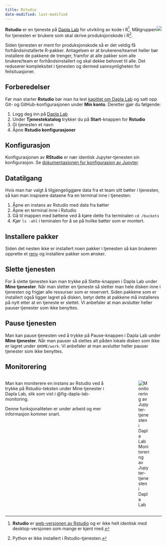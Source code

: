 ```yaml
---
title: Rstudio
date-modified: last-modified
---
```


![](../images/dapla-lab-rstudio.png){style="max-width: 350%; float: right;" fig-alt="Jupyter Service"}

**Rstudio** er en tjeneste på [Dapla Lab](./dapla-lab.html) for utvikling av kode i R^[**Rstudio** er [web-versjonen av Rstudio](https://posit.co/products/open-source/rstudio-server/) og er ikke helt identisk med desktop-versjonen som mange er kjent med.]. Målgruppen for tjenesten er brukere som skal skrive produksjonskode i R^[Python er ikke installert i Rstudio-tjenesten.].

Siden tjenesten er ment for produksjonskode så er det veldig få forhåndsinstallerte R-pakker. Antagelsen er at brukerene/teamet heller bør installere de pakkene de trenger, framfor at alle pakker som alle brukere/team er forhåndsinstallert og skal dekke behovet til alle. Det reduserer kompleksitet i tjenesten og dermed sannsynligheten for feilsituasjoner.

## Forberedelser

Før man starter **Rstudio** bør man ha lest [kapitlet om Dapla Lab](./dapla-lab.html) og satt opp Git- og GitHub-konfigurasjonen under **Min konto**. Deretter gjør du følgende:

1. Logg deg inn på [Dapla Lab](https://lab.dapla.ssb.no/)
2. Under **Tjenestekatalog** trykker du på **Start**-knappen for **Rstudio**
3. Gi tjenesten et navn
4. Åpne **Rstudio konfigurasjoner**

## Konfigurasjon

Konfigurasjonen av **RStudio** er nær identisk Jupyter-tjenesten sin konfigurasjon. Se [dokumentasjonen for konfigurasjon av Jupyter](./jupyter.qmd#konfigurasjon).

## Datatilgang

Hvis man har valgt å tilgjengeliggjøre data fra et team sitt bøtter i tjenesten, så kan man inspisere dataene fra en terminal inne i tjenesten: 

1. Åpne en instans av Rstudio med data fra bøtter 
2. Åpne en terminal inne i Rstudio
3. Gå til mappen med bøttene ved å kjøre dette fra terminalen `cd /buckets`
3. Kjør `ls -ahl` i teminalen for å se på hvilke bøtter som er montert.

## Installere pakker

Siden det nesten ikke er installert noen pakker i tjenesten så kan brukeren opprette et [renv](./jobbe-med-kode.qmd#r-og-renv) og installere pakker som ønsker. 

## Slette tjenesten

For å slette tjenesten kan man trykke på Slette-knappen i Dapla Lab under **Mine tjenester**. Når man sletter en tjeneste så sletter man hele disken inne i tjenesten og frigjør alle ressurser som er reservert. Siden pakkene som er installert også ligger lagret på disken, betyr dette at pakkene må installeres på nytt etter at en tjeneste er slettet. Vi anbefaler at man avslutter heller pauser tjenester som ikke benyttes.

## Pause tjenesten

Man kan pause tjenesten ved å trykke på Pause-knappen i Dapla Lab under **Mine tjenester**. Når man pauser så slettes alt påden lokale disken som ikke er lagret under `$HOME/work`. Vi anbefaler at man avslutter heller pauser tjenester som ikke benyttes.

## Monitorering

:::: {.columns}

::: {.column width="70%"}
Man kan moniterere en instans av Rstudio ved å trykke på Rstudio-teksten under Mine tjenester i Dapla Lab, slik som vist i @fig-dapla-lab-monitoring.

Denne funksjonaliteten er under arbeid og mer informasjon kommer snart. 
:::

::: {.column width="5%"}
<!-- empty column to create gap -->
:::

::: {.column width="25%"}
![Monitorering av Jupyter-tjenesten i Dapla Lab](../images/dapla-lab-monitoring.png){fig-alt="Viser Persitence-fanen i Jupyter-konfigurasjonen i Dapla Lab." #fig-dapla-lab-monitoring}
:::

::::

